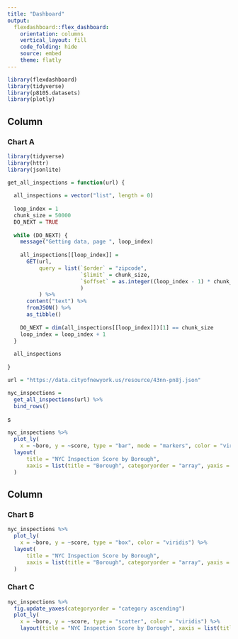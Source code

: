 ```yaml
---
title: "Dashboard"
output: 
  flexdashboard::flex_dashboard:
    orientation: columns
    vertical_layout: fill
    code_folding: hide
    source: embed
    theme: flatly
---
```




```r
library(flexdashboard)
library(tidyverse)
library(p8105.datasets)
library(plotly)
```

Column {data-width=650}
-----------------------------------------------------------------------

### Chart A

```r
library(tidyverse)
library(httr)
library(jsonlite)

get_all_inspections = function(url) {
  
  all_inspections = vector("list", length = 0)
  
  loop_index = 1
  chunk_size = 50000
  DO_NEXT = TRUE
  
  while (DO_NEXT) {
    message("Getting data, page ", loop_index)
    
    all_inspections[[loop_index]] = 
      GET(url,
          query = list(`$order` = "zipcode",
                       `$limit` = chunk_size,
                       `$offset` = as.integer((loop_index - 1) * chunk_size)
                       )
          ) %>%
      content("text") %>%
      fromJSON() %>%
      as_tibble()
    
    DO_NEXT = dim(all_inspections[[loop_index]])[1] == chunk_size
    loop_index = loop_index + 1
  }
  
  all_inspections
  
}

url = "https://data.cityofnewyork.us/resource/43nn-pn8j.json"

nyc_inspections = 
  get_all_inspections(url) %>%
  bind_rows() 
```
s
```r
nyc_inspections %>% 
  plot_ly(
    x = ~boro, y = ~score, type = "bar", mode = "markers", color = "viridis") %>% 
  layout(
      title = "NYC Inspection Score by Borough", 
      xaxis = list(title = "Borough", categoryorder = "array", yaxis = list(title = "NYC Inspection Score"))
  )
```


Column {data-width=350}
-----------------------------------------------------------------------

### Chart B

```r
nyc_inspections %>% 
  plot_ly(
    x = ~boro, y = ~score, type = "box", color = "viridis") %>% 
  layout(
      title = "NYC Inspection Score by Borough", 
      xaxis = list(title = "Borough", categoryorder = "array", yaxis = list(title = "NYC Inspection Score"))
  )
```

### Chart C


```r
nyc_inspections %>% 
  fig.update_yaxes(categoryorder = "category ascending")
  plot_ly(
    x = ~boro, y = ~score, type = "scatter", color = "viridis") %>%
    layout(title = "NYC Inspection Score by Borough", xaxis = list(title = "Borough", categoryorder = "array", yaxis = list(title = "NYC Inspection Score")))
```


